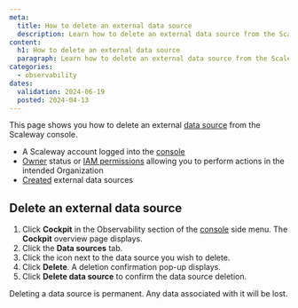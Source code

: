 ```yaml
---
meta:
  title: How to delete an external data source
  description: Learn how to delete an external data source from the Scaleway console. Follow the steps to navigate to the data sources tab, select the data source, and confirm its deletion.
content:
  h1: How to delete an external data source
  paragraph: Learn how to delete an external data source from the Scaleway console. Follow the steps to navigate to the data sources tab, select the data source, and confirm its deletion.
categories:
  - observability
dates:
  validation: 2024-06-19
  posted: 2024-04-13
---
```


This page shows you how to delete an external [data source](/observability/cockpit/concepts/#data-sources/) from the Scaleway console.

<Macro id="requirements" />

  - A Scaleway account logged into the [console](https://console.scaleway.com/)
  - [Owner](/identity-and-access-management/iam/concepts/#owner/) status or [IAM permissions](/identity-and-access-management/iam/concepts/#permission/) allowing you to perform actions in the intended Organization
  - [Created](/observability/cockpit/how-to/create-external-data-sources/) external data sources

## Delete an external data source

1. Click **Cockpit** in the Observability section of the [console](https://console.scaleway.com/) side menu. The **Cockpit** overview page displays.
2. Click the **Data sources** tab.
3. Click the <Icon name="more" /> icon next to the data source you wish to delete.
4. Click **Delete**. A deletion confirmation pop-up displays.
5. Click **Delete data source** to confirm the data source deletion.

<Message type="important">
  Deleting a data source is permanent. Any data associated with it will be lost.
</Message>

